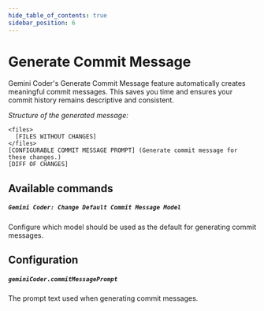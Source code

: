 ```yaml
---
hide_table_of_contents: true
sidebar_position: 6
---
```


# Generate Commit Message

Gemini Coder's Generate Commit Message feature automatically creates meaningful commit messages. This saves you time and ensures your commit history remains descriptive and consistent.

_Structure of the generated message:_

```
<files>
  [FILES WITHOUT CHANGES]
</files>
[CONFIGURABLE COMMIT MESSAGE PROMPT] (Generate commit message for these changes.)
[DIFF OF CHANGES]
```

## Available commands

##### `Gemini Coder: Change Default Commit Message Model`

Configure which model should be used as the default for generating commit messages.

## Configuration

##### `geminiCoder.commitMessagePrompt`

The prompt text used when generating commit messages.
